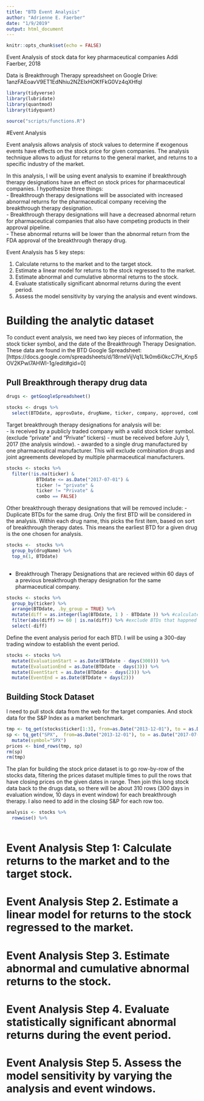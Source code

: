 ```yaml
---
title: "BTD Event Analysis"
author: "Adrienne E. Faerber"
date: "1/9/2019"
output: html_document
---
```


```r
knitr::opts_chunk$set(echo = FALSE)
```

Event Analysis of stock data for key pharmaceutical companies
Addi Faerber, 2018

Data is Breakthrough Therapy spreadsheet on Google Drive: 
1anzFAEoavV9ET1EdNhiu2NZElxHOKfFkG0Vz4qXHfqI

```r
library(tidyverse)
library(lubridate)
library(quantmod)
library(tidyquant)

source("scripts/functions.R")

```


#Event Analysis 

Event analysis allows analysis of stock values to determine if exogenous events have effects on the stock price for given companies. The analysis technique allows to adjust for returns to the general market, and returns to a specific industry of the market. 

In this analysis, I will be using event analysis to examine if breakthrough therapy designations have an effect on stock prices for pharmaceutical companies. I hypothesize three things:   
- Breakthrough therapy designations will be associated with increased abnormal returns for the pharmaceutical company receiving the breakthrough therapy designation.   
- Breakthrough therapy designations will have a decreased abnormal return for pharmaceutical companies that also have competing products in their approval pipeline.   
- These abnormal returns will be lower than the abnormal return from the FDA approval of the breakthrough therapy drug.


Event Analysis has 5 key steps: 

1. Calculate returns to the market and to the target stock. 
2. Estimate a linear model for returns to the stock regressed to the market. 
3. Estimate abnormal and cumulative abnormal returns to the stock. 
4. Evaluate statistically significant abnormal returns during the event period. 
5. Assess the model sensitivity by varying the analysis and event windows. 

# Building the analytic dataset

To conduct event analysis, we need two key pieces of information, the stock ticker symbol, and the date of the Breakthrough Therapy Designation. These data are found in the BTD Google Spreadsheet: [https://docs.google.com/spreadsheets/d/18rneVijVq1L1k0m6i0kcC7H_Knp5OV2KPwI7AHWI-1g/edit#gid=0]

## Pull Breakthrough therapy drug data

```r

drugs <- getGoogleSpreadsheet()

```


```r
stocks <- drugs %>% 
  select(BTDdate, approvDate, drugName, ticker, company, approved, combo)
```

Target breakthrough therapy designations for analysis will be:   
- is received by a publicly traded company with a valid stock ticker symbol. (exclude "private" and "Private" tickers)
- must be received before July 1, 2017 (the analysis window).
- awarded to a single drug manufactured by one pharmaceutical manufacturer. This will exclude combination drugs and joint agreements developed by multiple pharmaceutical manufacturers. 

```r
stocks <- stocks %>% 
  filter(!is.na(ticker) & 
           BTDdate <= as.Date("2017-07-01") & 
           ticker != "private" & 
           ticker != "Private" &
           combo == FALSE)
```

Other breakthrough therapy designations that will be removed include: 
- Duplicate BTDs for the same drug. Only the first BTD will be considered in the analysis. Within each drug name, this picks the first item, based on sort of breakthrough therapy dates. This means the earliest BTD for a given drug is the one chosen for analysis. 

```r
stocks <-  stocks %>% 
  group_by(drugName) %>% 
  top_n(1, BTDdate)  
  
```

- Breakthrough Therapy Designations that are recieved within 60 days of a previous breakthrough therapy designation for the same pharmaceutical company. 

```r
stocks <- stocks %>% 
  group_by(ticker) %>% 
  arrange(BTDdate, .by_group = TRUE) %>% 
  mutate(diff = as.integer(lag(BTDdate, 1 ) - BTDdate )) %>% #calculate the days between the current BTD and the previous BTD
  filter(abs(diff) >= 60 | is.na(diff)) %>% #exclude BTDs that happned less than 60 days after the previous BTD for the company 
  select(-diff)
```

Define the event analysis period for each BTD. I will be using a 300-day trading window to establish the event period. 

```r
stocks <- stocks %>% 
  mutate(EvaluationStart = as.Date(BTDdate - days(300))) %>% 
  mutate(EvaluationEnd = as.Date(BTDdate - days(3))) %>% 
  mutate(EventStart = as.Date(BTDdate - days(2))) %>% 
  mutate(EventEnd = as.Date(BTDdate + days(2)))
```

## Building Stock Dataset 

I need to pull stock data from the web for the target companies. 
And stock data for the S&P Index as a market benchmark. 
```r
tmp <- tq_get(stocks$ticker[1:3], from=as.Date("2013-12-01"), to = as.Date("2017-07-01"))
sp <- tq_get("SPX",  from=as.Date("2013-12-01"), to = as.Date("2017-07-01")) %>% 
  mutate(symbol="SPX")
prices <- bind_rows(tmp, sp)
rm(sp)
rm(tmp)
```
 The plan for building the stock price dataset is to go row-by-row of the stocks data, 
 filtering the prices dataset multiple times to pull the rows that have closing prices on the given dates in range. Then join this long stock data back to the drugs data, so there will be about 310 rows (300 days in evaluation window, 10 days in event window) for each breakthrough therapy. I also need to add in the closing S&P for each row too. 
 
```r
analysis <- stocks %>% 
  rowwise() %>% 
   
```



# Event Analysis Step 1: Calculate returns to the market and to the target stock. 

# Event Analysis Step 2. Estimate a linear model for returns to the stock regressed to the market. 


# Event Analysis Step 3. Estimate abnormal and cumulative abnormal returns to the stock. 


# Event Analysis Step 4. Evaluate statistically significant abnormal returns during the event period. 


# Event Analysis Step 5. Assess the model sensitivity by varying the analysis and event windows. 



<!-- #Hep C Drug Analysis--------------------------------------------------------- -->

<!-- ```{r hep C} -->
<!-- hepcdrugs <- drugs %>%  -->
<!--   filter(drugclass == "hepatitis C") -->
<!-- hepcstocks <- makeStockDataset(hepcdrugs) -->
<!-- horserace(hepcstocks) -->

<!-- hepcstocksBTD <- calcReturn(hepcstocks, BTDdate, daysFromBTD, window = 120) -->
<!-- hepcBTDreturns <- returnsTable(hepcstocksBTD, daysFromBTD) -->
<!-- plotReturns(hepcstocksBTD, daysFromBTD) -->
<!-- ``` -->



<!-- #Lung Drugs for ALK+ Cancer Analysis ------------------- -->

<!-- ```{r lung drugs} -->
<!-- lungdrugs <- drugs %>%  -->
<!--   filter(drugName %in% c("Zykadia","Alecensa","Tagrisso","Alunbrig","Keytruda","Tecentriq","Xalkori")) %>%  -->
<!--   filter(drugclass == "lung cancer") -->

<!-- lungstocks <- makeStockDataset(lungdrugs) -->
<!-- horserace(lungstocks) -->

<!-- lungstocksBTD <- calcReturn(lungstocks, BTDdate, daysFromBTD, window=120) -->
<!-- lungstocksapprov <- calcReturn(lungstocks, approvDate, daysFromApprov, window=120) -->

<!-- lungBTDreturnsTable <- returnsTable(lungstocksBTD, daysFromBTD) -->
<!-- lungApprovReturnsTable <- returnsTable(lungstocksapprov, daysFromApprov) -->

<!-- plotReturns(lungstocksBTD, daysFromBTD) -->
<!-- plotReturns(lungstocksapprov, daysFromApprov) -->
<!-- ``` -->

<!-- #Analysis of "pure" cases of companies with few drugs and breakthrough therapy designations------------- -->

<!-- ```{r} -->

<!-- pure <- drugs %>%  -->
<!--   filter(flag == "Yes") -->

<!-- purestocks <- makeStockDataset(pure) -->
<!-- horserace(purestocks) -->
<!-- purestocksBTD <- calcReturn(purestocks, BTDdate, daysFromBTD, window = 120) -->
<!-- returns <- returnsTable(purestocksBTD, daysFromBTD) -->
<!-- plotReturns(purestocksBTD, daysFromBTD)   -->

<!-- ``` -->










